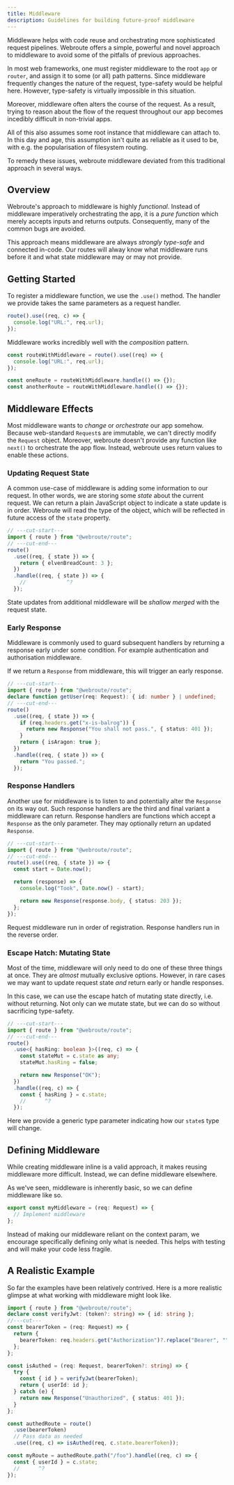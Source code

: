 ```yaml
---
title: Middleware
description: Guidelines for building future-proof middleware
---
```


Middleware helps with code reuse and orchestrating more sophisticated request pipelines. Webroute offers a simple, powerful and novel approach to middleware to avoid some of the pitfalls of previous approaches.

<Accordions>
<Accordion title="The Pitfalls of Traditional Middleware">

In most web frameworks, one must register middleware to the root `app` or `router`, and assign it to some (or all) path patterns. Since middleware frequently changes the nature of the request, type-safety would be helpful here. However, type-safety is virtually impossible in this situation.

Moreover, middleware often alters the course of the request. As a result, trying to reason about the flow of the request throughout our app becomes incedibly difficult in non-trivial apps.

All of this also assumes some root instance that middleware can attach to. In this day and age, this assumption isn't quite as reliable as it used to be, with e.g. the popularisation of filesystem routing.

To remedy these issues, webroute middleware deviated from this traditional approach in several ways.

</Accordion>
</Accordions>

## Overview

Webroute's approach to middleware is highly _functional_. Instead of middleware imperatively orchestrating the app, it is a _pure function_ which merely accepts inputs and returns outputs. Consequently, many of the common bugs are avoided.

This approach means middleware are always _strongly type-safe_ and connected in-code. Our routes will alway know what middleware runs before it and what state middleware may or may not provide.

## Getting Started

To register a middleware function, we use the `.use()` method. The handler we provide takes the same parameters as a request handler.

```ts
route().use((req, c) => {
  console.log("URL:", req.url);
});
```

Middleware works incredibly well with the _composition_ pattern.

```ts
const routeWithMiddleware = route().use((req) => {
  console.log("URL:", req.url);
});

const oneRoute = routeWithMiddleware.handle(() => {});
const anotherRoute = routeWithMiddleware.handle(() => {});
```

## Middleware Effects

Most middleware wants to _change_ or _orchestrate_ our app somehow. Because web-standard `Request`s are immutable, we can't directly modify the `Request` object. Moreover, webroute doesn't provide any function like `next()` to orchestrate the app flow. Instead, webroute uses return values to enable these actions.

### Updating Request State

A common use-case of middleware is adding some information to our request. In other words, we are storing some _state_ about the current request. We can return a plain JavaScript object to indicate a state update is in order. Webroute will read the type of the object, which will be reflected in future access of the `state` property.

```ts twoslash
// ---cut-start---
import { route } from "@webroute/route";
// ---cut-end---
route()
  .use((req, { state }) => {
    return { elvenBreadCount: 3 };
  })
  .handle((req, { state }) => {
    //             ^?
  });
```

State updates from additional middleware will be _shallow merged_ with the request state.

### Early Response

Middleware is commonly used to guard subsequent handlers by returning a response early under some condition. For example authentication and authorisation middleware.

If we return a `Response` from middleware, this will trigger an early response.

```ts twoslash
// ---cut-start---
import { route } from "@webroute/route";
declare function getUser(req: Request): { id: number } | undefined;
// ---cut-end---
route()
  .use((req, { state }) => {
    if (req.headers.get("x-is-balrog")) {
      return new Response("You shall not pass.", { status: 401 });
    }
    return { isAragon: true };
  })
  .handle((req, { state }) => {
    return "You passed.";
  });
```

### Response Handlers

Another use for middleware is to listen to and potentially alter the `Response` on its way out. Such response handlers are the third and final variant a middleware can return. Response handlers are functions which accept a `Response` as the only parameter. They may optionally return an updated `Response`.

```ts twoslash
// ---cut-start---
import { route } from "@webroute/route";
// ---cut-end---
route().use((req, { state }) => {
  const start = Date.now();

  return (response) => {
    console.log("Took", Date.now() - start);

    return new Response(response.body, { status: 203 });
  };
});
```

<Callout>

Request middleware run in order of registration. Response handlers run in the reverse order.

</Callout>

### Escape Hatch: Mutating State

Most of the time, middleware will only need to do one of these three things at once. They are _almost_ mutually exclusive options. However, in rare cases we may want to update request state _and_ return early or handle responses.

In this case, we can use the escape hatch of mutating state directly, i.e. without returning. Not only can we mutate state, but we can do so without sacrificing type-safety.

```ts twoslash
// ---cut-start---
import { route } from "@webroute/route";
// ---cut-end---
route()
  .use<{ hasRing: boolean }>((req, c) => {
    const stateMut = c.state as any;
    stateMut.hasRing = false;

    return new Response("OK");
  })
  .handle((req, c) => {
    const { hasRing } = c.state;
    //      ^?
  });
```

Here we provide a generic type parameter indicating how our `state`s type will change.

## Defining Middleware

While creating middleware inline is a valid approach, it makes reusing middleware more difficult. Instead, we can define middleware elsewhere.

As we've seen, middleware is inherently basic, so we can define middleware like so.

```ts
export const myMiddleware = (req: Request) => {
  // Implement middleware
};
```

Instead of making our middleware reliant on the context param, we encourage specifically defining only what is needed. This helps with testing and will make your code less fragile.

## A Realistic Example

So far the examples have been relatively contrived. Here is a more realistic glimpse at what working with middleware might look like.

```ts twoslash
import { route } from "@webroute/route";
declare const verifyJwt: (token?: string) => { id: string };
//---cut---
const bearerToken = (req: Request) => {
  return {
    bearerToken: req.headers.get("Authorization")?.replace("Bearer", "").trim(),
  };
};

const isAuthed = (req: Request, bearerToken?: string) => {
  try {
    const { id } = verifyJwt(bearerToken);
    return { userId: id };
  } catch (e) {
    return new Response("Unauthorized", { status: 401 });
  }
};

const authedRoute = route()
  .use(bearerToken)
  // Pass data as needed
  .use((req, c) => isAuthed(req, c.state.bearerToken));

const myRoute = authedRoute.path("/foo").handle((req, c) => {
  const { userId } = c.state;
  //      ^?
});
```
